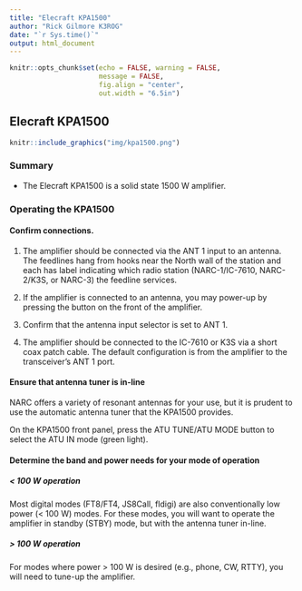 ```yaml
---
title: "Elecraft KPA1500"
author: "Rick Gilmore K3ROG"
date: "`r Sys.time()`"
output: html_document
---
```


```r
knitr::opts_chunk$set(echo = FALSE, warning = FALSE, 
                      message = FALSE,
                      fig.align = "center",
                      out.width = "6.5in")
```

## Elecraft KPA1500

```r
knitr::include_graphics("img/kpa1500.png")
```

### Summary

- The Elecraft KPA1500 is a solid state 1500 W amplifier.

### Operating the KPA1500

#### Confirm connections.

1. The amplifier should be connected via the ANT 1 input to an antenna. 
The feedlines hang from hooks near the North wall of the station and each has label indicating which radio station (NARC-1/IC-7610, NARC-2/K3S, or NARC-3) the feedline services.

2. If the amplifier is connected to an antenna, you may power-up by pressing the button on the front of the amplifier.

3. Confirm that the antenna input selector is set to ANT 1.

4. The amplifier should be connected to the IC-7610 or K3S via a short coax patch cable. 
The default configuration is from the amplifier to the transceiver's ANT 1 port.
  
#### Ensure that antenna tuner is in-line

NARC offers a variety of resonant antennas for your use, but it is prudent to use the automatic antenna tuner that the KPA1500 provides.

On the KPA1500 front panel, press the ATU TUNE/ATU MODE button to select the ATU IN mode (green light).

#### Determine the band and power needs for your mode of operation

##### < 100 W operation

Most digital modes (FT8/FT4, JS8Call, fldigi) are also conventionally low power (< 100 W) modes. 
For these modes, you will want to operate the amplifier in standby (STBY) mode, but with the antenna tuner in-line.

##### > 100 W operation

For modes where power > 100 W is desired (e.g., phone, CW, RTTY), you will need to tune-up the amplifier.
